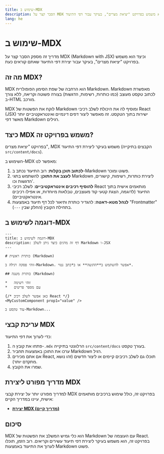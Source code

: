 ```yaml
---
title: שימוש ב-MDX
description: הסבר קצר על MDX וכיצד הוא משמש בפרויקט "יציאת מצרים", בעיקר עבור דפי התיעוד
lang: he
---
```


# שימוש ב-MDX

מדריך זה מספק הסבר קצר על MDX (Markdown with JSX) וכיצד הוא משמש בפרויקט "יציאת מצרים", בעיקר עבור יצירת דפי התיעוד שאתם קוראים כעת.

## מה זה MDX?

MDX הוא הרחבה של שפת הסימון הפופולרית Markdown. Markdown מאפשרת לכתוב טקסט מעוצב (כמו כותרות, רשימות, הדגשות) בצורה פשוטה וקריאה, ללא צורך ב-HTML מורכב.

MDX לוקח את הפשטות של Markdown ומוסיף לה את היכולת לשלב רכיבי React (JSX) ישירות בתוך הטקסט. זה מאפשר ליצור דפים דינמיים ואינטראקטיביים יותר מאשר דפי Markdown רגילים.

## כיצד MDX משמש בפרויקט זה?

בפרויקט "יציאת מצרים", MDX משמש בעיקר ליצירת דפי התיעוד (הקבצים בתיקייה `src/content/docs`).

השימוש ב-MDX מאפשר לנו:

1. **לכתוב תוכן בקלות**: רוב התיעוד נכתב ב-Markdown פשוט ומוכר.
2. **לעצב את התוכן**: להשתמש בתגי Markdown ליצירת כותרות, רשימות, קישורים, הדגשות וכו'.
3. **להוסיף רכיבים אינטראקטיביים**: לשלב רכיבי React מותאמים אישית בתוך התיעוד (לדוגמה, הצגת קטעי קוד מעוצבים, טבלאות מיוחדות, או אפילו רכיבים אינטראקטיביים).
4. **לנהל מטא-דאטה**: להגדיר כותרת ותיאור לכל דף תיעוד באמצעות "Frontmatter" בתחילת הקובץ (החלק שבין `---`).

## דוגמה לשימוש ב-MDX

```mdx
---
title: דוגמה לשימוש ב-MDX
description: דף זה מדגים כיצד ניתן לשלב Markdown ו-JSX
---

# כותרת ראשית (Markdown)

זוהי פסקה רגילה ב-Markdown. אפשר להשתמש ב**הדגשה** או ב*כתב נטוי*.

## כותרת משנה (Markdown)

*   זוהי רשימה
*   עם מספר פריטים

{/* כאן אפשר לשלב רכיב React */}
<MyCustomComponent prop1="value" />

עוד טקסט ב-Markdown...
```

## עריכת קבצי MDX

כדי לערוך את דפי התיעוד:

1. פתחו את קובץ ה-`.mdx` הרלוונטי בתיקייה `src/content/docs` בעורך טקסט.
2. ערכו את התוכן באמצעות תחביר Markdown רגיל.
3. אם אתם מכירים React, תוכלו גם לשלב רכיבים קיימים או ליצור חדשים (זהו נושא מתקדם יותר).
4. שמרו את הקובץ.

## מדריך מפורט ליצירת MDX

למדריך מפורט יותר על יצירת קבצי MDX בפרויקט זה, כולל שימוש ברכיבים מותאמים אישית, עיינו במדריך הקיים:

* **[יצירת MDX (מדריך קיים)](/docs/creating-mdx)**

## סיכום

MDX הוא כלי גמיש המשלב את הפשטות של Markdown עם העוצמה של React. בפרויקט זה, הוא משמש בעיקר ליצירת דפי תיעוד עשירים וקריאים. רוב הזמן, תוכלו לערוך את התיעוד באמצעות Markdown פשוט.
